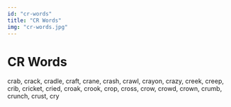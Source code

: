 ```yaml
---
id: "cr-words"
title: "CR Words"
img: "cr-words.jpg"
---
```


# CR Words

crab, crack, cradle, craft, crane, crash, crawl, crayon, crazy, creek, creep, crib, cricket, cried, croak, crook, crop, cross, crow, crowd, crown, crumb, crunch, crust, cry
